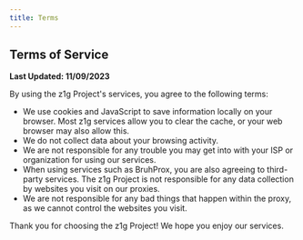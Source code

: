 ```yaml
---
title: Terms
---
```


## Terms of Service

**Last Updated: 11/09/2023**

By using the z1g Project's services, you agree to the following terms:

* We use cookies and JavaScript to save information locally on your browser. Most z1g services allow you to clear the cache, or your web browser may also allow this.
* We do not collect data about your browsing activity.
* We are not responsible for any trouble you may get into with your ISP or organization for using our services.
* When using services such as BruhProx, you are also agreeing to third-party services. The z1g Project is not responsible for any data collection by websites you visit on our proxies.
* We are not responsible for any bad things that happen within the proxy, as we cannot control the websites you visit.

Thank you for choosing the z1g Project! We hope you enjoy our services.